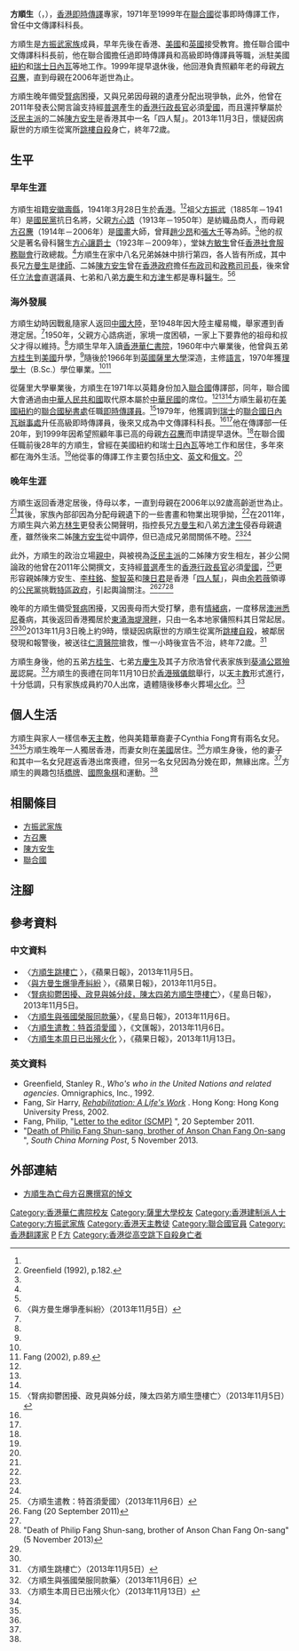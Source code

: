 {{Infobox Person
| name = <small>方順生<br />Philip Fang</small>
| image = Philip Fang.jpg
| image_size= 200px
| caption =
| birth_date =1941年3月28日
| birth_place ={{HKG-1910}}
| death_date ={{death date and age|2013|11|3|1941|3|28}}
| death_place= {{HK}}[[東涌_(香港)|東涌]]
| occupation = 即時傳譯專家
| nationality = 
| salary = 
| networth = 
| spouse =
| website =
| footnotes = 
}}
'''方順生'''（{{Lang-en|'''Philip Fang Shun-sang'''}}，{{bd|1941年|3月28日|2013年|11月3日|Fang, Philip}}），[[香港|香港]][[即時傳譯|即時傳譯]]專家，1971年至1999年在[[聯合國|聯合國]]從事即時傳譯工作，曾任中文傳譯科科長。

方順生是[[方振武家族|方振武家族]]成員，早年先後在香港、[[美國|美國]]和[[英國|英國]]接受教育。擔任聯合國中文傳譯科科長前，他在聯合國擔任過即時傳譯員和高級即時傳譯員等職，派駐美國[[紐約|紐約]]和[[瑞士|瑞士]][[日內瓦|日內瓦]]等地工作。1999年提早退休後，他回港負責照顧年老的母親[[方召麐|方召麐]]，直到母親在2006年逝世為止。

方順生晚年備受[[腎病|腎病]]困擾，又與兄弟因母親的遺產分配出現爭執，此外，他曾在2011年發表公開言論支持經[[普選|普選]]產生的[[香港特首|香港行政長官]]必須[[愛國|愛國]]，而且還抨擊屬於[[泛民主派|泛民主派]]的二姊[[陳方安生|陳方安生]]是香港其中一名「四人幫」。2013年11月3日，懷疑因病厭世的方順生從寓所[[跳樓|跳樓]][[自殺|自殺]]身亡，終年72歲。

==生平==
===早年生涯===
方順生祖籍[[安徽|安徽]][[壽縣|壽縣]]，1941年3月28日生於[[香港|香港]]。<ref name=apple01/><ref name="who">Greenfield (1992), p.182.</ref>祖父[[方振武|方振武]]（1885年－1941年）是[[國民黨|國民黨]]抗日名將，父親[[方心誥|方心誥]]（1913年－1950年）是紡織品商人，而母親[[方召麐|方召麐]]（1914年－2006年）是[[國畫|國畫]]大師，曾拜[[趙少昂|趙少昂]]和[[張大千|張大千]]等為師。<ref name=apple01/>他的叔父是著名骨科醫生[[方心讓|方心讓爵士]]（1923年－2009年），堂妹[[方敏生|方敏生]]曾任[[香港社會服務聯會|香港社會服務聯會]]行政總裁。<ref name=apple01/>方順生在家中八名兄弟姊妹中排行第四，各人皆有所成，其中長兄[[方曼生|方曼生]]是[[律師|律師]]、二姊[[陳方安生|陳方安生]]曾在[[香港政府|香港政府]]擔任[[布政司|布政司]]和[[政務司司長|政務司司長]]，後來曾任[[香港立法會|立法會]]直選議員、七弟和八弟[[方慶生|方慶生]]和[[方津生|方津生]]都是專科[[醫生|醫生]]。<ref name=apple01/><ref name="apple02">〈與方曼生爆爭產糾紛〉（2013年11月5日）</ref>

===海外發展===
方順生幼時因戰亂隨家人返回[[中國大陸|中國大陸]]，至1948年因大陸主權易幟，舉家遷到香港定居。<ref name=apple01/>1950年，父親方心誥病逝，家境一度困頓，一家上下要靠他的祖母和叔父才得以維持。<ref name=apple01/>方順生早年入讀[[香港華仁書院|香港華仁書院]]，1960年中六畢業後，他曾與五弟[[方桂生|方桂生]]到[[美國|美國]]升學，<ref name=sing02/>隨後於1966年到[[英國|英國]][[薩里大學|薩里大學]]深造，主修[[語言|語言]]，1970年獲[[理學士|理學士]]（B.Sc.）學位畢業。<ref name=who/><ref>Fang (2002), p.89.</ref>

從薩里大學畢業後，方順生在1971年以英籍身份加入[[聯合國|聯合國]]傳譯部，同年，聯合國大會通過由[[中華人民共和國|中華人民共和國]]取代原本屬於[[中華民國|中華民國]]的席位。<ref name=who/><ref name=sing/><ref name=fang02/>方順生最初在[[美國|美國]][[紐約|紐約]]的[[聯合國秘書處|聯合國秘書處]]任職[[即時傳譯|即時傳譯員]]。<ref name="sing">〈腎病抑鬱困擾、政見與姊分歧，陳太四弟方順生墮樓亡〉（2013年11月5日）</ref>1979年，他獲調到[[瑞士|瑞士]]的[[聯合國日內瓦辦事處|聯合國日內瓦辦事處]]升任高級即時傳譯員，後來又成為中文傳譯科科長。<ref name=sing/><ref name=who/>他在傳譯部一任20年，到1999年因希望照顧年事已高的母親[[方召麐|方召麐]]而申請提早退休。<ref name=apple01/>在聯合國任職前後28年的方順生，曾經在美國紐約和瑞士[[日內瓦|日內瓦]]等地工作和居住，多年來都在海外生活。<ref name=who/>他從事的傳譯工作主要包括[[中文|中文]]、[[英文|英文]]和[[俄文|俄文]]。<ref name=who/>

===晚年生涯===
方順生返回香港定居後，侍母以孝，一直到母親在2006年以92歲高齡逝世為止。<ref name=apple01/>其後，家族內部卻因為分配母親遺下的一些書畫和物業出現爭拗，<ref name=scmp/>在2011年，方順生與六弟[[方林生|方林生]]更發表公開聲明，指控長兄[[方曼生|方曼生]]和八弟[[方津生|方津生]]侵吞母親遺產，雖然後來二姊[[陳方安生|陳方安生]]從中調停，但已造成兄弟間關係不睦。<ref name=apple01/><ref name=apple02/>

此外，方順生的政治立場[[親中|親中]]，與被視為[[泛民主派|泛民主派]]的二姊陳方安生相左，甚少公開論政的他曾在2011年公開撰文，支持經[[普選|普選]]產生的[[香港特首|香港行政長官]]必須[[愛國|愛國]]，<ref name="wen">〈方順生遣教：特首須愛國〉（2013年11月6日）</ref>更形容親姊陳方安生、[[李柱銘|李柱銘]]、[[黎智英|黎智英]]和[[陳日君|陳日君]]是香港「[[四人幫|四人幫]]」，與由[[余若薇|余若薇]]領導的[[公民黨_(香港)|公民黨]]挑戰[[香港特區政府|特區政府]]，引起輿論關注。<ref name="fang02">Fang (20 September 2011)</ref><ref name=wen/><ref name="scmp">"Death of Philip Fang Shun-sang, brother of Anson Chan Fang On-sang" (5 November 2013)</ref>

晚年的方順生備受[[腎病|腎病]]困擾，又因喪母而大受打擊，患有[[情緒病|情緒病]]，一度移居[[澳洲|澳洲]][[悉尼|悉尼]]養病，其後返回香港獨居於[[東涌_(香港)|東涌]][[海堤灣畔|海堤灣畔]]，只由一名本地家傭照料其日常起居。<ref name=sing02/><ref name=apple01/>2013年11月3日晚上約9時，懷疑因病厭世的方順生從寓所[[跳樓|跳樓]][[自殺|自殺]]，被鄰居發現和報警後，被送往[[仁濟醫院_(香港)|仁濟醫院]]搶救，惟一小時後宣告不治，終年72歲。<ref name="apple01">〈方順生跳樓亡〉（2013年11月5日）</ref>

方順生身後，他的五弟[[方桂生|方桂生]]、七弟[[方慶生|方慶生]]及其子方欣浩曾代表家族到[[葵涌公眾殮房|葵涌公眾殮房]]認屍。<ref name="sing02">〈方順生與張國榮服同款藥〉（2013年11月6日）</ref>方順生的喪禮在同年11月10日於[[香港殯儀館|香港殯儀館]]舉行，以[[天主教|天主教]]形式進行，十分低調，只有家族成員約70人出席，遺體隨後移奉火葬場[[火化|火化]]。<ref name="apple04">〈方順生本周日已出殯火化〉（2013年11月13日）</ref>

==個人生活==
方順生與家人一樣信奉[[天主教|天主教]]，他與美籍華裔妻子Cynthia Fong育有兩名女兒。<ref name=who/><ref name=apple04/>方順生晚年一人獨居香港，而妻女則在[[美國|美國]]居住。<ref name=apple04/>方順生身後，他的妻子和其中一名女兒趕返香港出席喪禮，但另一名女兒因為分娩在即，無緣出席。<ref name=apple04/>方順生的興趣包括[[橋牌|橋牌]]、[[國際象棋|國際象棋]]和運動。<ref name=who/>

==相關條目==
* [[方振武家族|方振武家族]]
* [[方召麐|方召麐]]
* [[陳方安生|陳方安生]]
* [[聯合國|聯合國]]

==注腳==
<div class="references-small">
{{reflist|2}}
</div>

==參考資料==
===中文資料===
<div class="references-small">
* 〈[http://hk.apple.nextmedia.com/news/first/20131105/18494115 方順生跳樓亡] {{Wayback|url=http://hk.apple.nextmedia.com/news/first/20131105/18494115 |date=20160303234507 }}〉，《蘋果日報》，2013年11月5日。
* 〈[http://hk.apple.nextmedia.com/news/art/20131105/18494118 與方曼生爆爭產糾紛] {{Wayback|url=http://hk.apple.nextmedia.com/news/art/20131105/18494118 |date=20160304002452 }}〉，《蘋果日報》，2013年11月5日。
* 〈[https://web.archive.org/web/20131202223152/http://news.sina.com.hk/news/20131105/-2-3108167/1.html 腎病抑鬱困擾、政見與姊分歧，陳太四弟方順生墮樓亡]〉，《星島日報》，2013年11月5日。
* 〈[https://web.archive.org/web/20131203000058/http://news.sina.com.hk/news/20131106/-2-3109068/1.html 方順生與張國榮服同款藥]〉，《星島日報》，2013年11月6日。
* 〈[http://paper.wenweipo.com/2013/11/06/YO1311060005.htm 方順生遣教：特首須愛國] {{Wayback|url=http://paper.wenweipo.com/2013/11/06/YO1311060005.htm |date=20160303212412 }}〉，《文匯報》，2013年11月6日。
* 〈[http://hk.apple.nextmedia.com/news/art/20131113/18505306 方順生本周日已出殯火化] {{Wayback|url=http://hk.apple.nextmedia.com/news/art/20131113/18505306 |date=20160304060921 }}〉，《蘋果日報》，2013年11月13日。
</div>

===英文資料===
<div class="references-small">
* Greenfield, Stanley R., ''Who's who in the United Nations and related agencies''. Omnigraphics, Inc., 1992. 
* Fang, Sir Harry, ''[http://books.google.com.hk/books?id=YgO1F2yqszkC Rehabilitation: A Life's Work] {{Wayback|url=http://books.google.com.hk/books?id=YgO1F2yqszkC |date=20131202225600 }}''. Hong Kong: Hong Kong University Press, 2002. 
* Fang, Philip, "[http://forum.hkej.com/node/105703 Letter to the editor (SCMP)] {{Wayback|url=http://forum.hkej.com/node/105703 |date=20160304035020 }}", 20 September 2011. 
* "[http://www.scmp.com/news/hong-kong/article/1347901/death-philip-fang-shun-sang-brother-anson-chan-fang-sang Death of Philip Fang Shun-sang, brother of Anson Chan Fang On-sang] {{Wayback|url=http://www.scmp.com/news/hong-kong/article/1347901/death-philip-fang-shun-sang-brother-anson-chan-fang-sang |date=20170611045737 }}", ''South China Morning Post'', 5 November 2013. 
</div>

==外部連結==
* [https://web.archive.org/web/20150923210410/http://www.convocation.hku.hk/newsletter/06Spring/In%20Memoriam.pdf 方順生為亡母方召麐撰寫的悼文]

{{normdaten}}
{{DEFAULTSORT:Fang, Philip}}
[[Category:香港華仁書院校友|Category:香港華仁書院校友]]
[[Category:薩里大學校友|Category:薩里大學校友]]
[[Category:香港建制派人士|Category:香港建制派人士]]
[[Category:方振武家族|Category:方振武家族]]
[[Category:香港天主教徒|Category:香港天主教徒]]
[[Category:聯合國官員|Category:聯合國官員]]
[[Category:香港翻譯家|Category:香港翻譯家]]
[[Category:方姓|P]]
[[Category:壽縣人|F方]]
[[Category:香港從高空跳下自殺身亡者|Category:香港從高空跳下自殺身亡者]]